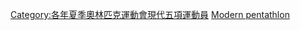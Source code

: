 [[Category:各年夏季奧林匹克運動會現代五項運動員|Category:各年夏季奧林匹克運動會現代五項運動員]]
[[Category:2008年夏季奥林匹克运动会运动员|Modern pentathlon]]